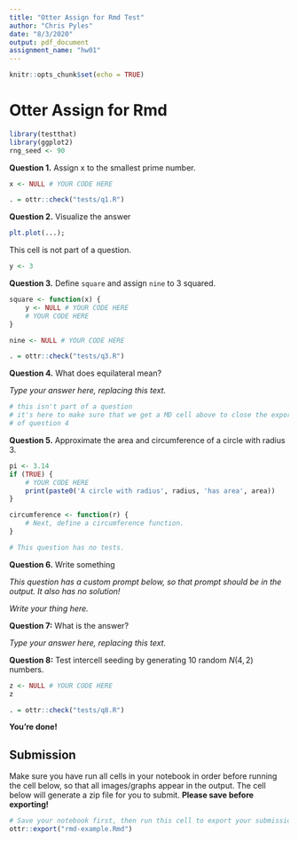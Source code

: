 ```yaml
---
title: "Otter Assign for Rmd Test"
author: "Chris Pyles"
date: "8/3/2020"
output: pdf_document
assignment_name: "hw01"
---
```


```r
knitr::opts_chunk$set(echo = TRUE)
```

# Otter Assign for Rmd

```r
library(testthat)
library(ggplot2)
rng_seed <- 90
```

**Question 1.** Assign x to the smallest prime number.

```r
x <- NULL # YOUR CODE HERE
```

```r
. = ottr::check("tests/q1.R")
```

**Question 2.** Visualize the answer

```r
plt.plot(...);
```

This cell is not part of a question.

```r
y <- 3
```

**Question 3.** Define `square` and assign `nine` to 3 squared.

```r
square <- function(x) {
    y <- NULL # YOUR CODE HERE
    # YOUR CODE HERE
}

nine <- NULL # YOUR CODE HERE
```

```r
. = ottr::check("tests/q3.R")
```

**Question 4.** What does equilateral mean?

_Type your answer here, replacing this text._

```r
# this isn't part of a question
# it's here to make sure that we get a MD cell above to close the export
# of question 4
```

**Question 5.** Approximate the area and circumference of a circle with radius 3.

```r
pi <- 3.14
if (TRUE) {
    # YOUR CODE HERE
    print(paste0('A circle with radius', radius, 'has area', area))
}

circumference <- function(r) {
    # Next, define a circumference function.
}
```

```r
# This question has no tests.
```

**Question 6.** Write something

_This question has a custom prompt below, so that prompt should be in the output. It also has no solution!_

_Write your thing here._

**Question 7:** What is the answer?

_Type your answer here, replacing this text._

**Question 8:** Test intercell seeding by generating 10 random $N(4,2)$ numbers.

```r
z <- NULL # YOUR CODE HERE
z
```

```r
. = ottr::check("tests/q8.R")
```

**You're done!**

## Submission

Make sure you have run all cells in your notebook in order before running the cell below, so that all images/graphs appear in the output. The cell below will generate a zip file for you to submit. **Please save before exporting!**

```r
# Save your notebook first, then run this cell to export your submission.
ottr::export("rmd-example.Rmd")
```
